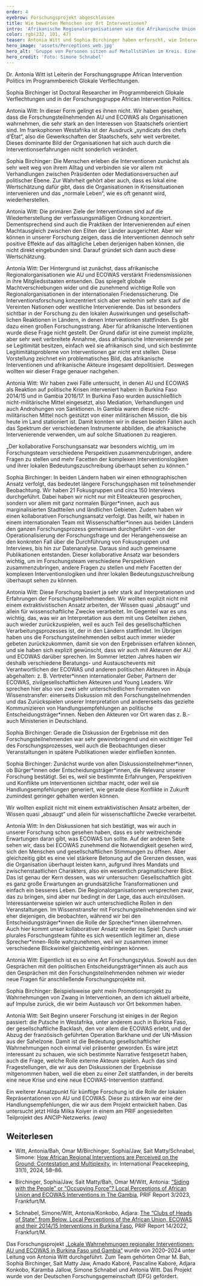 ```yaml
---
order: 4
eyebrow: Forschungsprojekt abgeschlossen
title: Wie bewerten Menschen vor Ort Interventionen?
intro: 'Afrikanische Regionalorganisationen wie die Afrikanische Union (AU) oder die Westafrikanische Wirtschaftsgemeinschaft (ECOWAS) sind zentrale Akteure der Friedenssicherung und Konfliktbearbeitung. Ein DFG-gefördertes Projekt der Forschungsgruppe *African Intervention Politics* hat untersucht, wie die lokale Bevölkerung die Regionalorganisationen und ihre Interventionen erlebt und bewertet. Im Jahr 2024 fanden zahlreiche Transferaktivitäten zu den Ergebnissen des Projekts statt.'
color: rgb(232, 101, 47)
teaser: Antonia Witt und Sophia Birchinger haben erforscht, wie Interventionen afrikanischer Regionalorganisationen von der lokalen Bevölkerung erlebt werden, und sprechen mit uns über ihre Ergebnisse.
hero_image: 'assets/Perceptions_web.jpg'
hero_alt: 'Gruppe von Personen sitzen auf Metallstühlen im Kreis. Eine Person hält ein Papier in die Höhe.'
hero_credit: 'Foto: Simone Schnabel'
---
```


<Interview title="Im Gespräch mit Antonia Witt und Sophia Birchinger">

<InterviewParticipant name="Antonia Witt" image="assets/Witt_Portrait_web.jpg" >

Dr. Antonia Witt ist Leiterin der Forschungsgruppe African Intervention Politics im Programmbereich Glokale Verflechtungen.

</InterviewParticipant>

<InterviewParticipant name="Antonia Witt" image="assets/Birchinger_Portrait_web.jpg" >

Sophia Birchinger ist Doctoral Researcher im Programmbereich Glokale Verflechtungen und in der Forschungsgruppe African Intervention Politics.

</InterviewParticipant>

<InterviewQuestion q="In eurem Projekt habt ihr lokale Wahrnehmungen der Interventionen von AU und ECOWAS in Burkina Faso und Gambia untersucht. Beide Organisationen haben den Anspruch, dass sie menschenzentriert („people-centered“) agieren, es soll z. B. lokale „ownership“ für die Interventionen geben und sie sollen inklusiv sein. Gelingt es den Organisationen, diesem Anspruch gerecht zu werden?">

Antonia Witt: In dieser Form gelingt es ihnen nicht. Wir haben gesehen, dass die Forschungsteilnehmenden AU und ECOWAS als Organisationen wahrnehmen, die sehr stark an den Interessen von Staatschefs orientiert sind. Im frankophonen Westafrika ist der Ausdruck „syndicats des chefs d’État“, also die Gewerkschaften der Staatschefs, sehr weit verbreitet. Dieses dominante Bild der Organisationen hat sich auch durch die Interventionserfahrungen nicht sonderlich verändert.

</InterviewQuestion>

<InterviewQuestion q="Und woran liegt das?">

Sophia Birchinger: Die Menschen erleben die Interventionen zunächst als sehr weit weg von ihrem Alltag und verbinden sie vor allem mit Verhandlungen zwischen Präsidenten oder Mediationsversuchen auf politischer Ebene. Zur Wahrheit gehört aber auch, dass es lokal eine Wertschätzung dafür gibt, dass die Organisationen in Krisensituationen intervenieren und das „normale Leben“, wie es oft genannt wird, wiederherstellen.

Antonia Witt: Die primären Ziele der Interventionen sind auf die Wiederherstellung der verfassungsmäßigen Ordnung konzentriert. Dementsprechend sind auch die Praktiken der Intervenierenden auf einen Machtausgleich zwischen den Eliten der Länder ausgerichtet. Aber wir können in unserer Forschung zeigen, dass die Interventionen dennoch sehr positive Effekte auf das alltägliche Leben derjenigen haben können, die nicht direkt eingebunden sind. Darauf gründet sich dann auch diese Wertschätzung.

</InterviewQuestion>

<InterviewQuestion q="Wie kamt ihr dazu, lokale Wahrnehmungen dieser Interventionen von afrikanischen Akteuren zu untersuchen? Welche Forschungslücke gab es hier?">

Antonia Witt: Der Hintergrund ist zunächst, dass afrikanische Regionalorganisationen wie AU und ECOWAS verstärkt Friedensmissionen in ihre Mitgliedsstaaten entsenden. Das spiegelt globale Machtverschiebungen wider und die zunehmend wichtige Rolle von Regionalorganisationen in der internationalen Friedenssicherung. Die Interventionsforschung konzentriert sich aber weiterhin sehr stark auf die Vereinten Nationen oder westliche Intervenierende. Das ist besonders sichtbar in der Forschung zu den lokalen Auswirkungen und gesell­schaft­lichen Reaktionen in Ländern, in denen Interventionen stattfinden. Es gibt dazu einen großen Forschungsstrang. Aber für afrikanische Interventionen wurde diese Frage nicht gestellt. Der Grund dafür ist eine zumeist implizite, aber sehr weit verbreitete Annahme, dass afrikanische Intervenierende per se Legitimität besitzen, einfach weil sie afrikanisch sind, und sich bestimmte Legitimitätsprobleme von Interventionen gar nicht erst stellen. Diese Vorstellung zeichnet ein problematisches Bild, das afrikanische Interventionen und afrikanische Akteure insgesamt depolitisiert. Deswegen wollten wir dieser Frage genauer nachgehen.

</InterviewQuestion>

<InterviewQuestion q="Wie seid ihr dafür vorgegangen?">

Antonia Witt: Wir haben zwei Fälle untersucht, in denen AU und ECOWAS als Reaktion auf politische Krisen interveniert haben: in Burkina Faso 2014/15 und in Gambia 2016/17. In Burkina Faso wurden ausschließlich nicht-militärische Mittel eingesetzt, also Mediation, Verhandlungen und auch Androhungen von Sanktionen. In Gambia waren diese nicht-militärischen Mittel noch gestützt von einer militärischen Mission, die bis heute im Land stationiert ist. Damit konnten wir in diesen beiden Fällen auch das Spektrum der verschiedenen Instrumente abbilden, die afrikanische Intervenierende verwenden, um auf solche Situationen zu reagieren.

<Quote cite="Sophia Birchinger">

„Der kollaborative Forschungsansatz war besonders wichtig, um im Forschungsteam verschiedene Perspektiven zusammenzubringen, andere Fragen zu stellen und mehr Facetten der komplexen Interventionslogiken und ihrer lokalen Bedeutungszuschreibung überhaupt sehen zu können.“

</Quote>

Sophia Birchinger: In beiden Ländern haben wir einen ethnographischen Ansatz verfolgt, das bedeutet längere Forschungsphasen mit teilnehmender Beobachtung. Wir haben 21 Fokusgruppen und circa 150 Interviews durchgeführt. Dabei haben wir nicht nur mit Eliteakteuren gesprochen, sondern vor allem mit ganz normalen Bürger\*innen, auch aus marginalisierten Stadtteilen und ländlichen Gebieten. Zudem haben wir einen kollaborativen Forschungsansatz verfolgt. Das heißt, wir haben in einem internationalen Team mit Wissenschaftler\*innen aus beiden Ländern den ganzen Forschungsprozess gemeinsam durchgeführt – von der Operationalisierung der Forschungsfrage und der Herangehensweise an den konkreten Fall über die Durchführung von Fokusgruppen und Interviews, bis hin zur Datenanalyse. Daraus sind auch gemeinsame Publikationen entstanden. Dieser kollaborative Ansatz war besonders wichtig, um im Forschungsteam verschiedene Perspektiven zusammenzubringen, andere Fragen zu stellen und mehr Facetten der komplexen Interventionslogiken und ihrer lokalen Bedeutungszuschreibung überhaupt sehen zu können.

</InterviewQuestion>

<InterviewQuestion q="Teil eures kollaborativen Ansatzes waren auch gemeinsame Veranstaltungen, um mit verschiedenen Akteuren in den erforschten Ländern über eure Ergebnisse zu sprechen. Welche Rolle spielt diese Form des Wissenstransfers für euch?">

Antonia Witt: Diese Forschung basiert ja sehr stark auf Interpretationen und Erfahrungen der Forschungsteilnehmenden. Wir wollten explizit nicht mit einem extraktivistischen Ansatz arbeiten, der Wissen quasi „absaugt“ und allein für wissenschaftliche Zwecke verarbeitet. Im Gegenteil war es uns wichtig, das, was wir an Interpretation aus dem mit uns Geteilten ziehen, auch wieder zurückzuspielen, weil es auch Teil des gesellschaftlichen Verarbeitungsprozesses ist, der in den Ländern stattfindet. Im Übrigen haben uns die Forschungsteilnehmenden selbst auch immer wieder gebeten zurückzukommen, damit sie von den Ergebnissen erfahren können, und sie haben sich explizit gewünscht, dass wir auch mit Akteuren der AU und ECOWAS darüber sprechen. Im Sommer letzten Jahres haben wir deshalb verschiedene Beratungs- und Austauschevents mit Verantwortlichen der ECOWAS und anderen politischen Akteuren in Abuja abgehalten: z. B. Vertreter\*innen internationaler Geber, Partnern der ECOWAS, zivilgesellschaftlichen Akteuren und Young Leaders. Wir sprechen hier also von zwei sehr unterschiedlichen Formaten von Wissenstransfer: einerseits Diskussion mit den Forschungsteilnehmenden und das Zurückspielen unserer Interpretation und andererseits das gezielte Kommunizieren von Handlungsempfehlungen an politische Entscheidungsträger\*innen. Neben den Akteuren vor Ort waren das ­z. B.­ auch Ministerien in Deutschland.

Sophia Birchinger: Gerade die Diskussion der Ergebnisse mit den Forschungsteilnehmenden war sehr gewinnbringend und ein wichtiger Teil des Forschungsprozesses, weil auch die Beobachtungen dieser Veranstaltungen in spätere Publikationen wieder einfließen konnten.

</InterviewQuestion>

<Figure
  size="medium"
  src="assets/Perceptions2_web.jpg"
  credit="Foto: PRIF"
  caption="Team-Mitglieder (von links nach rechts) Sophia Birchinger, Amado Kaboré, Antonia Witt und Sait Matty Jaw nach ihrem Treffen in der ECOWAS-Kommission mit u. a. Cyriaque Agnekethom, ECOWAS-Direktor für Friedenssicherung und regionale Sicherheit, und Habibu Yaya Bappah, Assistent des Präsidenten der ECOWAS-Kommission."
  alt="Vier Personen stehen vor einer Leinwand, auf der das Logo der ECOWAS zu sehen ist: eine gelbe Afrika-Karte, bei der die westafrikanischen Staaten grün eingefärbt sind, die von einem roten und einem grünen Ring umschlossen sind, mit der Schrift CEDEAO - ECOWAS."
></Figure>

<InterviewQuestion q="Welche Erfahrungen habt ihr bei diesen Veranstaltungen gemacht, wenn ihr eure Forschungsergebnisse präsentiert habt? Und was waren die Unterschiede zwischen den Veranstaltungen mit Forschungsteilnehmenden und den Vertreter\*innen der Organisationen?">

Sophia Birchinger: Zunächst wurde von allen Diskussionsteilnehmer\*innen, ob Bürger\*innen oder Entscheidungsträger\*innen, die Relevanz unserer Forschung bestätigt. Sei es, weil sie bestimmte Erfahrungen, Perspektiven und Konflikte um Interventionen sichtbar macht, oder weil sie Handlungsempfehlungen generiert, wie gerade diese Konflikte in Zukunft zumindest geringer gehalten werden können.

<Quote cite="Antonia Witt">

Wir wollten explizit nicht mit einem extraktivistischen Ansatz arbeiten, der Wissen quasi „absaugt“ und allein für wissenschaftliche Zwecke verarbeitet.

</Quote>

Antonia Witt: In den Diskussionen hat sich bestätigt, was wir auch in unserer Forschung schon gesehen haben, dass es sehr weitreichende Erwartungen daran gibt, was ECOWAS tun sollte. Auf der anderen Seite sehen wir, dass bei ECOWAS zunehmend die Notwendigkeit gesehen wird, sich den Menschen und gesellschaftlichen Stimmungen zu öffnen. Aber gleichzeitig gibt es eine viel stärkere Betonung auf die Grenzen dessen, was die Organisation überhaupt leisten kann, aufgrund ihres Mandats und zwischenstaatlichen Charakters, also ein wesentlich pragmatischerer Blick. Das ist genau der Kern dessen, was wir untersuchen: Gesellschaftlich gibt es ganz große Erwartungen an grundsätzliche Transformationen und einfach ein besseres Leben. Die Regionalorganisationen versprechen zwar, das zu bringen, sind aber nur bedingt in der Lage, das auch einzulösen. Interessanterweise spielen wir auch unterschiedliche Rollen in den Veranstaltungen. Im Wissenstransfer mit Forschungsteilnehmenden sind wir eher diejenigen, die beobachten, während wir bei den Entscheidungsträger\*innen die Rolle der Sprecher\*innen übernehmen. Auch hier kommt unser kollaborativer Ansatz wieder ins Spiel: Durch unser plurales Forschungsteam fühlte es sich wesentlich legitimer an, diese Sprecher\*innen-Rolle wahrzunehmen, weil wir zusammen immer verschiedene Blickwinkel gleichzeitig einbringen können.

</InterviewQuestion>

<InterviewQuestion q="Konntet ihr daraus auch neue Impulse für eure Forschung mitnehmen?">

Antonia Witt: Eigentlich ist es so eine Art Forschungszyklus. Sowohl aus den Gesprächen mit den politischen Entscheidungsträger\*innen als auch aus den Gesprächen mit den Forschungsteilnehmenden nehmen wir wieder neue Fragen für anschließende Forschungsprojekte mit.

Sophia Birchinger: Beispielsweise geht mein Promotionsprojekt zu Wahrnehmungen von Zwang in Interventionen, an dem ich aktuell arbeite, auf Impulse zurück, die wir beim Austausch vor Ort bekommen haben.

Antonia Witt: Seit Beginn unserer Forschung ist einiges in der Region passiert: die Putsche in Westafrika, unter anderem auch in Burkina Faso, der gesellschaftliche Backlash, den vor allem die ECOWAS erlebt, und der Abzug der französisch geführten Operation Barkhane und der UN-Mission aus der Sahelzone. Damit ist die Bedeutung gesellschaftlicher Wahrnehmungen noch einmal viel präsenter geworden. Es wäre jetzt interessant zu schauen, wie sich bestimmte Narrative festgesetzt haben, auch die Frage, welche Rolle externe Akteure spielen. Auch das sind Fragestellungen, die wir aus den Diskussionen der Ergebnisse mitgenommen haben, weil die eben zu einer Zeit stattfanden, in der bereits eine neue Krise und eine neue ECOWAS-Intervention stattfand.

Ein weiterer Ansatzpunkt für künftige Forschung ist die Rolle der lokalen Repräsentationen von AU und ECOWAS. Diese zu stärken war eine der Handlungsempfehlungen, die wir aus dem Projekt entwickelt haben. Das untersucht jetzt Hilda Milka Koiyer in einem am PRIF angesiedelten Teilprojekt des ANCIP-Netzwerks. *(ewa)*

</InterviewQuestion>

</Interview>

<Notes>

## Weiterlesen

- Witt, Antonia/Bah, Omar M/Birchinger, Sophia/Jaw, Sait Matty/Schnabel, Simone: [How African Regional Interventions are Perceived on the Ground: Contestation and Multiplexity](https://www.tandfonline.com/doi/full/10.1080/13533312.2023.2262922), in: International Peacekeeping, 31(1), 2024, 58–86.

- Birchinger, Sophia/Jaw, Sait Matty/Bah, Omar M/Witt, Antonia: [“Siding with the People” or “Occupying Force”? Local Perceptions of African Union and ECOWAS Interventions in The Gambia](https://www.prif.org/fileadmin/Daten/Publikationen/Prif_Reports/2023/prif2303web_barrierefrei.pdf), PRIF Report 3/2023, Frankfurt/M.

- Schnabel, Simone/Witt, Antonia/Konkobo, Adjara: [The “Clubs of Heads of State” from Below. Local Perceptions of the African Union, ECOWAS and their 2014/15 Interventions in Burkina Faso](https://www.prif.org/fileadmin/Daten/Publikationen/Prif_Reports/2022/prif2214_barrierefrei.pdf), PRIF Report 14/2022, Frankfurt/M.

</Notes>

<Callout eyebrow="Infobox" title="Über das Projekt" expandable={false}>

Das Forschungsprojekt [„Lokale Wahrnehmungen regionaler Interventionen: AU und ECOWAS in Burkina Faso und Gambia“](https://www.prif.org/forschung/projekte/lokale-wahrnehmungen-regionaler-interventionen) wurde von 2020–2024 unter Leitung von Antonia Witt durchgeführt. Zum Team gehörten Omar M. Bah, Sophia Birchinger, Sait Matty Jaw, Amado Kaboré, Pascaline Kaboré, Adjara Konkobo, Karamba Jallow, Simone Schnabel und Antonia Witt. Das Projekt wurde von der Deutschen Forschungsgemeinschaft (DFG) gefördert.

</Callout>
